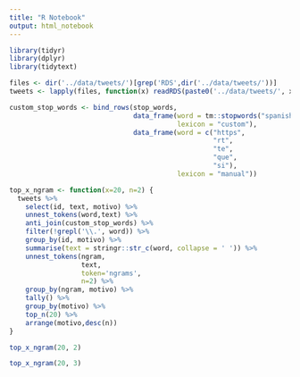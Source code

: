 ```yaml
---
title: "R Notebook"
output: html_notebook
---
```


```r
library(tidyr)
library(dplyr)
library(tidytext)
```

```r
files <- dir('../data/tweets/')[grep('RDS',dir('../data/tweets/'))]
tweets <- lapply(files, function(x) readRDS(paste0('../data/tweets/', x))) %>% bind_rows()
```

```r
custom_stop_words <- bind_rows(stop_words,
                               data_frame(word = tm::stopwords("spanish"),
                                          lexicon = "custom"),
                               data_frame(word = c("https", 
                                                   "rt",
                                                   "te",
                                                   "que",
                                                   "si"),
                                          lexicon = "manual"))
```

```r
top_x_ngram <- function(x=20, n=2) {
  tweets %>% 
    select(id, text, motivo) %>% 
    unnest_tokens(word,text) %>% 
    anti_join(custom_stop_words) %>% 
    filter(!grepl('\\.', word)) %>% 
    group_by(id, motivo) %>% 
    summarise(text = stringr::str_c(word, collapse = ' ')) %>% 
    unnest_tokens(ngram, 
                  text,
                  token='ngrams',
                  n=2) %>% 
    group_by(ngram, motivo) %>% 
    tally() %>% 
    group_by(motivo) %>% 
    top_n(20) %>% 
    arrange(motivo,desc(n))
}
```

```r
top_x_ngram(20, 2)
```

```r
top_x_ngram(20, 3)
```
